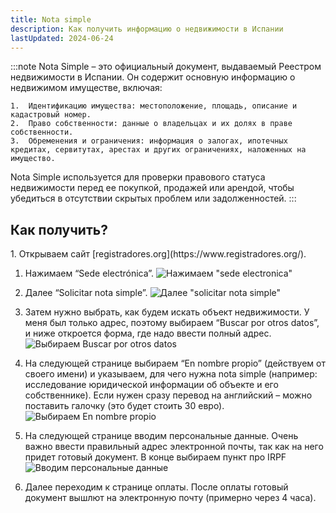 ```yaml
---
title: Nota simple
description: Как получить информацию о недвижимости в Испании
lastUpdated: 2024-06-24
---
```



:::note
Nota Simple – это официальный документ, выдаваемый Реестром недвижимости в Испании. Он содержит основную информацию о недвижимом имуществе, включая:

	1.	Идентификацию имущества: местоположение, площадь, описание и кадастровый номер.
	2.	Право собственности: данные о владельцах и их долях в праве собственности.
	3.	Обременения и ограничения: информация о залогах, ипотечных кредитах, сервитутах, арестах и других ограничениях, наложенных на имущество.

Nota Simple используется для проверки правового статуса недвижимости перед ее покупкой, продажей или арендой, чтобы убедиться в отсутствии скрытых проблем или задолженностей.
:::

## Как получить?

<Steps>
1. Открываем сайт [registradores.org](https://www.registradores.org/).

1. Нажимаем “Sede electrónica”.
![Нажимаем "sede electronica"](./pics/image1.png)

1. Далее “Solicitar nota simple”.
![Далее "solicitar nota simple"](./pics/image2.png)

1. Затем нужно выбрать, как будем искать объект недвижимости. У меня был только адрес, поэтому выбираем “Buscar por otros datos”, и ниже откроется форма, где надо ввести полный адрес.
![Выбираем Buscar por otros datos](./pics/image3.png)

1. На следующей странице выбираем “En nombre propio” (действуем от своего имени) и указываем, для чего нужна nota simple (например: исследование юридической информации об объекте и его собственнике). Если нужен сразу перевод на английский – можно поставить галочку (это будет стоить 30 евро).
![Выбираем En nombre propio](./pics/image4.png)

1. На следующей странице вводим персональные данные. Очень важно ввести правильный адрес электронной почты, так как на него придет готовый документ. В конце выбираем пункт про IRPF
![Вводим персональные данные](./pics/image5.png)

1. Далее переходим к странице оплаты. После оплаты готовый документ вышлют на электронную почту (примерно через 4 часа).
</Steps>
